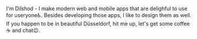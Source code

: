 
<HeaderTitle />

I'm Dilshod - I make modern web and mobile apps that are delighful to use for
useryone♿️. Besides developing those apps, I like to design them as well. If you happen to be in beautiful Düsseldorf, hit me
up, let's get some coffee☕️ and chat😉.
